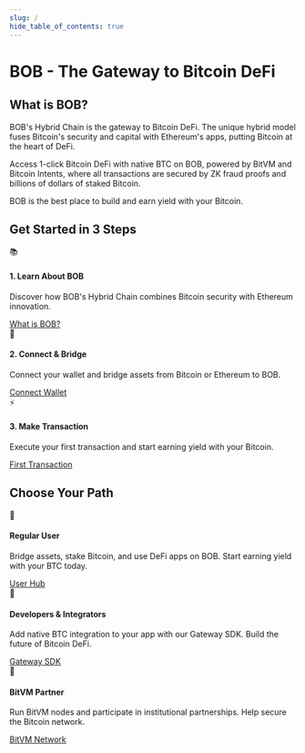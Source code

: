 ```yaml
---
slug: /
hide_table_of_contents: true
---
```


# BOB - The Gateway to Bitcoin DeFi

## What is BOB?

BOB's Hybrid Chain is the gateway to Bitcoin DeFi. The unique hybrid model fuses Bitcoin's security and capital with Ethereum's apps, putting Bitcoin at the heart of DeFi.

Access 1-click Bitcoin DeFi with native BTC on BOB, powered by BitVM and Bitcoin Intents, where all transactions are secured by ZK fraud proofs and billions of dollars of staked Bitcoin.

BOB is the best place to build and earn yield with your Bitcoin.

## Get Started in 3 Steps

<div className="row">
  <div className="col col--4">
    <div className={`${styles.card} ${styles.cardHover}`}>
      <div className="card__header">
        <div style={{fontSize: '2.5rem', marginBottom: '0.5rem'}}>📚</div>
        <h4>1. Learn About BOB</h4>
      </div>
      <div className="card__body">
        <p>Discover how BOB's Hybrid Chain combines Bitcoin security with Ethereum innovation.</p>
        <a className="button button--lg button--primary button--block" href="/docs/quick-start/what-is-bob">
          What is BOB?
        </a>
      </div>
    </div>
  </div>
  <div className="col col--4">
    <div className={`${styles.card} ${styles.cardHover}`}>
      <div className="card__header">
        <div style={{fontSize: '2.5rem', marginBottom: '0.5rem'}}>🔗</div>
        <h4>2. Connect & Bridge</h4>
      </div>
      <div className="card__body">
        <p>Connect your wallet and bridge assets from Bitcoin or Ethereum to BOB.</p>
        <a className="button button--lg button--primary button--block" href="/docs/quick-start/connect-wallet">
          Connect Wallet
        </a>
      </div>
    </div>
  </div>
  <div className="col col--4">
    <div className={`${styles.card} ${styles.cardHover}`}>
      <div className="card__header">
        <div style={{fontSize: '2.5rem', marginBottom: '0.5rem'}}>⚡</div>
        <h4>3. Make Transaction</h4>
      </div>
      <div className="card__body">
        <p>Execute your first transaction and start earning yield with your Bitcoin.</p>
        <a className="button button--lg button--primary button--block" href="/docs/quick-start/first-transaction">
          First Transaction
        </a>
      </div>
    </div>
  </div>
</div>

## Choose Your Path

<div className="row">
  <div className="col col--4">
    <div className={`${styles.card} ${styles.cardHover}`}>
      <div className="card__header">
        <div style={{fontSize: '2.5rem', marginBottom: '0.5rem'}}>👤</div>
        <h4>Regular User</h4>
      </div>
      <div className="card__body">
        <p>Bridge assets, stake Bitcoin, and use DeFi apps on BOB. Start earning yield with your BTC today.</p>
        <a className="button button--lg button--secondary button--block" href="/docs/user-hub/">
          User Hub
        </a>
      </div>
    </div>
  </div>
  <div className="col col--4">
    <div className={`${styles.card} ${styles.cardHover}`}>
      <div className="card__header">
        <div style={{fontSize: '2.5rem', marginBottom: '0.5rem'}}>🔧</div>
        <h4>Developers & Integrators</h4>
      </div>
      <div className="card__body">
        <p>Add native BTC integration to your app with our Gateway SDK. Build the future of Bitcoin DeFi.</p>
        <a className="button button--lg button--secondary button--block" href="/docs/gateway/">
          Gateway SDK
        </a>
      </div>
    </div>
  </div>
  <div className="col col--4">
    <div className={`${styles.card} ${styles.cardHover}`}>
      <div className="card__header">
        <div style={{fontSize: '2.5rem', marginBottom: '0.5rem'}}>🔐</div>
        <h4>BitVM Partner</h4>
      </div>
      <div className="card__body">
        <p>Run BitVM nodes and participate in institutional partnerships. Help secure the Bitcoin network.</p>
        <a className="button button--lg button--secondary button--block" href="/docs/bitvm/">
          BitVM Network
        </a>
      </div>
    </div>
  </div>
</div> 